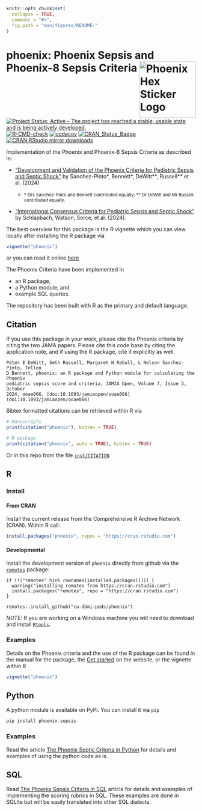 <!-- README.md is generated from README.Rmd. Please edit that file -->

```r
knitr::opts_chunk$set(
  collapse = TRUE,
  comment = "#>",
  fig.path = "man/figures/README-"
)
```

# phoenix: Phoenix Sepsis and Phoenix-8 Sepsis Criteria <img src="man/figures/hexsticker.png" width="150px" align="right" alt = "Phoenix Hex Sticker Logo"/>

[![Project Status: Active – The project has reached a stable, usable state and is being actively developed.](http://www.repostatus.org/badges/latest/active.svg)](https://www.repostatus.org/#active)
[![R-CMD-check](https://github.com/CU-DBMI-Peds/phoenix/actions/workflows/R-CMD-check.yaml/badge.svg)](https://github.com/CU-DBMI-Peds/phoenix/actions/workflows/R-CMD-check.yaml)
[![codecov](https://codecov.io/gh/CU-DBMI-Peds/phoenix/graph/badge.svg?token=PKLXJ9SQOD)](https://app.codecov.io/gh/CU-DBMI-Peds/phoenix)
[![CRAN_Status_Badge](https://www.r-pkg.org/badges/version/phoenix)](https://cran.r-project.org/package=phoenix)
[![CRAN RStudio mirror downloads](http://cranlogs.r-pkg.org/badges/phoenix)](https://www.r-pkg.org/pkg/phoenix)

Implementation of the Phoenix and Phoenix-8 Sepsis Criteria as
described in:

* ["Development and Validation of the Phoenix Criteria for Pediatric Sepsis and Septic Shock"](doi:10.1001/jama.2024.0196) by Sanchez-Pinto&ast;, Bennett&ast;, DeWitt&ast;&ast;, Russell&ast;&ast; et al. (2024)

  * <small> &ast; Drs Sanchez-Pinto and Bennett contributed equally; &ast;&ast; Dr DeWitt and Mr Russell contributed equally.</small>

* ["International Consensus Criteria for Pediatric Sepsis and Septic Shock"](doi:10.1001/jama.2024.0179) by Schlapbach, Watson, Sorce, et al. (2024).

The best overview for this package is the R vignette which you can view locally
after installing the R package via
```r
vignette("phoenix")
```
or you can read it online
[here](https://cu-dbmi-peds.github.io/phoenix/articles/phoenix.html)

The Phoenix Criteria have been implemented in

* an R package,
* a Python module, and
* example SQL queries.

The repository has been built with R as the primary and default language.

## Citation
If you use this package in your work, please cite the Phoenix criteria by citing
the two JAMA papers.  Please cite this code base by citing the application note,
and if using the R package, cite it explicitly as well.

    Peter E DeWitt, Seth Russell, Margaret N Rebull, L Nelson Sanchez-Pinto, Tellen
    D Bennett, phoenix: an R package and Python module for calculating the Phoenix
    pediatric sepsis score and criteria, JAMIA Open, Volume 7, Issue 3, October
    2024, ooae066, [doi:10.1093/jamiaopen/ooae066](doi:10.1093/jamiaopen/ooae066)

Bibtex formatted citations can be retrieved within R via
```r
# Manuscripts
print(citation("phoenix"), bibtex = TRUE)

# R package
print(citation("phoenix", auto = TRUE), bibtex = TRUE)
```
Or in this repo from the file
[`inst/CITATION`](https://github.com/CU-DBMI-Peds/phoenix/blob/main/inst/CITATION)


## R

### Install

#### From CRAN
Install the current release from the Comprehensive R Archive Network (CRAN).
Within R call:
```r
install.packages("phoenix", repos = "https://cran.rstudio.com")
```

#### Developmental
Install the development version of `phoenix` directly from github via the
[`remotes`](https://github.com/r-lib/remotes/) package:

    if (!("remotes" %in% rownames(installed.packages()))) {
      warning("installing remotes from https://cran.rstudio.com")
      install.packages("remotes", repo = "https://cran.rstudio.com")
    }

    remotes::install_github("cu-dbmi-peds/phoenix")

*NOTE:* If you are working on a Windows machine you will need to download and
install [`Rtools`](https://cran.r-project.org/bin/windows/Rtools/).

### Examples

Details on the Phoenix criteria and the use of the R package can be found in the
manual for the package, the
[Get started](https://cu-dbmi-peds.github.io/phoenix/articles/phoenix.html) on
the website, or the vignette within R
```r
vignette("phoenix")
```

## Python

A python module is available on PyPi.  You can install it via `pip`

```python
pip install phoenix-sepsis
```


### Examples

Read the article [The Phoenix Septic Criteria in Python](https://cu-dbmi-peds.github.io/phoenix/articles/python.html)
for details and examples of using the python code as is.

## SQL

Read [The Phoenix Sepsis Criteria in SQL](https://cu-dbmi-peds.github.io/phoenix/articles/sql.html)
article for details and examples of implementing the scoring rubrics in SQL.
These examples are done in SQLite but will be easily translated into other SQL
dialects.

